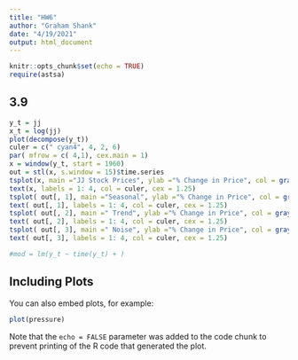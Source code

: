 ```yaml
---
title: "HW6"
author: "Graham Shank"
date: "4/19/2021"
output: html_document
---
```


```r
knitr::opts_chunk$set(echo = TRUE)
require(astsa)
```

## 3.9


```r
y_t = jj
x_t = log(jj)
plot(decompose(y_t))
culer = c(" cyan4", 4, 2, 6) 
par( mfrow = c( 4,1), cex.main = 1) 
x = window(y_t, start = 1960)
out = stl(x, s.window = 15)$time.series 
tsplot(x, main ="JJ Stock Prices", ylab ="% Change in Price", col = gray(.7))
text(x, labels = 1: 4, col = culer, cex = 1.25) 
tsplot( out[, 1], main ="Seasonal", ylab ="% Change in Price", col = gray(.7))
text( out[, 1], labels = 1: 4, col = culer, cex = 1.25) 
tsplot( out[, 2], main =" Trend", ylab ="% Change in Price", col = gray(.7))
text( out[, 2], labels = 1: 4, col = culer, cex = 1.25) 
tsplot( out[, 3], main =" Noise", ylab ="% Change in Price", col = gray(.7))
text( out[, 3], labels = 1: 4, col = culer, cex = 1.25)

#mod = lm(y_t ~ time(y_t) + )
```

## Including Plots

You can also embed plots, for example:

```r
plot(pressure)
```

Note that the `echo = FALSE` parameter was added to the code chunk to prevent printing of the R code that generated the plot.
